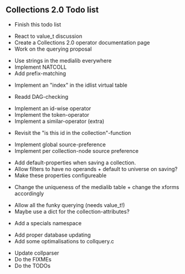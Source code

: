 == Collections 2.0 Todo list ==

* Finish this todo list


* React to value_t discussion
* Create a Collections 2.0 operator documentation page
* Work on the querying proposal


* Use strings in the medialib everywhere
* Implement NATCOLL
* Add prefix-matching


* Implement an "index" in the idlist virtual table


* Readd DAG-checking


* Implement an id-wise operator
* Implement the token-operator
* Implement a similar-operator (extra)


* Revisit the "is this id in the collection"-function


* Implement global source-preference
* Implement per collection-node source preference


* Add default-properties when saving a collection.
* Allow filters to have no operands + default to universe on saving?
* Make these properties configureable


* Change the uniqueness of the medialib table + change the xforms accordingly


* Allow all the funky querying (needs value_t!)
* Maybe use a dict for the collection-attributes?


* Add a specials namespace

* Add proper database updating
* Add some optimalisations to collquery.c

* Update collparser
* Do the FIXMEs
* Do the TODOs